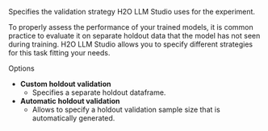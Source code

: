 Specifies the validation strategy H2O LLM Studio uses for the experiment.

To properly assess the performance of your trained models, it is common practice to evaluate it on separate holdout data that the model has not seen during training. H2O LLM Studio allows you to specify different strategies for this task fitting your needs.

Options
- **Custom holdout validation**
    - Specifies a separate holdout dataframe.
- **Automatic holdout validation**
    - Allows to specify a holdout validation sample size that is automatically generated.
